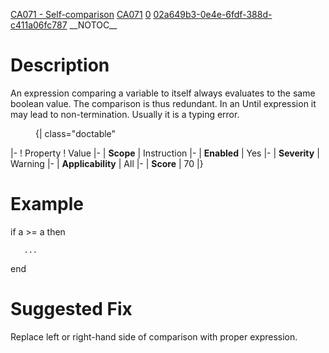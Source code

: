 [[Property:title|CA071 - Self-comparison]]
[[Property:link_title|CA071]]
[[Property:weight|0]]
[[Property:uuid|02a649b3-0e4e-6fdf-388d-c411a06fc787]]
__NOTOC__
=Description=
An expression comparing a variable to itself always evaluates to the same boolean value. The comparison is thus redundant. In an Until expression it may lead to non-termination. Usually it is a typing error.
:{| class="doctable"
|-
! Property
! Value
|-
| '''Scope'''
| Instruction
|-
| '''Enabled'''
| Yes
|-
| '''Severity'''
| Warning
|-
| '''Applicability'''
| All
|-
| '''Score'''
|  70
|}

=Example=
<e>if a >= a then
	...
end</e>

=Suggested Fix=
Replace left or right-hand side of comparison with proper expression.

{{SeeAlso | [[CA001 - Self Assignment]]}}

